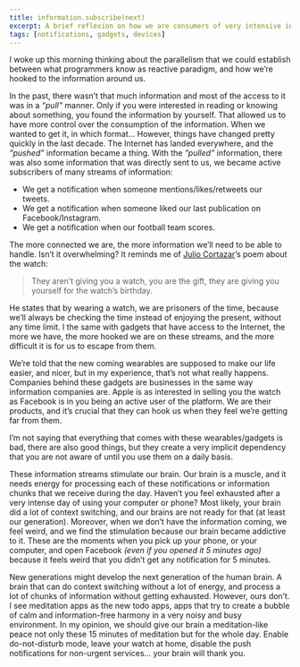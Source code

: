 ```yaml
---
title: information.subscribe(next)
excerpt: A brief reflexion on how we are consumers of very intensive information streams.
tags: [notifications, gadgets, devices]
---
```


I woke up this morning thinking about the parallelism that we could establish between what programmers know as reactive paradigm, and how we’re hooked to the information around us.

In the past, there wasn’t that much information and most of the access to it was in a *“pull”* manner. Only if you were interested in reading or knowing about something, you found the information by yourself. That allowed us to have more control over the consumption of the information. When we wanted to get it, in which format… However, things have changed pretty quickly in the last decade. The Internet has landed everywhere, and the *”pushed”* information became a thing. With the *”pulled”* information, there was also some information that was directly sent to us, we became active subscribers of many streams of information:

- We get a notification when someone mentions/likes/retweets our tweets.
- We get a notification when someone liked our last publication on Facebook/Instagram.
- We get a notification when our football team scores.

The more connected we are, the more information we’ll need to be able to handle. Isn’t it overwhelming? It reminds me of [Julio Cortazar](https://en.wikipedia.org/wiki/Julio_Cortázar)’s poem about the watch:

> They aren’t giving you a watch, you are the gift, they are giving you yourself for the watch’s birthday.

He states that by wearing a watch, we are prisoners of the time, because we’ll always be checking the time instead of enjoying the present, without any time limit. I the same with gadgets that have access to the Internet, the more we have, the more hooked we are on these streams, and the more difficult it is for us to escape from them.

We’re told that the new coming wearables are supposed to make our life easier, and nicer, but in my experience, that’s not what really happens. Companies behind these gadgets are businesses in the same way information companies are. Apple is as interested in selling you the watch as Facebook is in you being an active user of the platform. We are their products, and it’s crucial that they can hook us when they feel we’re getting far from them.

I’m not saying that everything that comes with these wearables/gadgets is bad, there are also good things, but they create a very implicit dependency that you are not aware of until you use them on a daily basis.

These information streams stimulate our brain. Our brain is a muscle, and it needs energy for processing each of these notifications or information chunks that we receive during the day. Haven’t you feel exhausted after a very intense day of using your computer or phone? Most likely, your brain did a lot of context switching, and our brains are not ready for that (at least our generation). Moreover, when we don’t have the information coming, we feel weird, and we find the stimulation because our brain became addictive to it. These are the moments when you pick up your phone, or your computer, and open Facebook *(even if you opened it 5 minutes ago)* because it feels weird that you didn’t get any notification for 5 minutes.

New generations might develop the next generation of the human brain. A brain that can do context switching without a lot of energy, and process a lot of chunks of information without getting exhausted. However, ours don’t. I see meditation apps as the new todo apps, apps that try to create a bubble of calm and information-free harmony in a very noisy and busy environment. In my opinion, we should give our brain a meditation-like peace not only these 15 minutes of meditation but for the whole day. Enable do-not-disturb mode, leave your watch at home, disable the push notifications for non-urgent services… your brain will thank you.